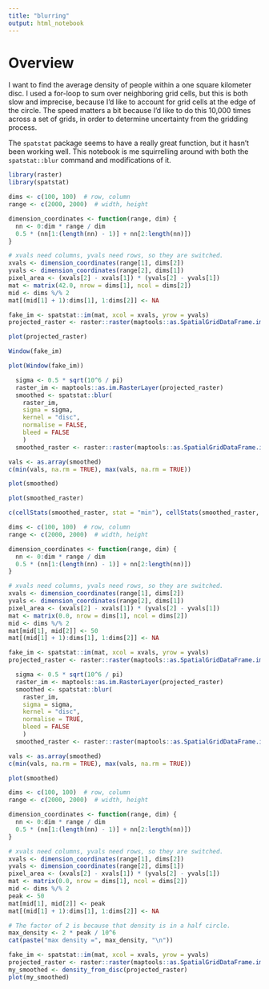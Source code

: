 ```yaml
---
title: "blurring"
output: html_notebook
---
```

# Overview

I want to find the average density of people within a one square kilometer
disc. I used a for-loop to sum over neighboring grid cells, but this is
both slow and imprecise, because I'd like to account for grid cells at
the edge of the circle. The speed matters a bit because I'd like to do this
10,000 times across a set of grids, in order to determine uncertainty from
the gridding process.

The `spatstat` package seems to have a really great function, but it
hasn't been working well. This notebook is me squirrelling around with
both the `spatstat::blur` command and modifications of it.

```r
library(raster)
library(spatstat)
```


```r
dims <- c(100, 100)  # row, column
range <- c(2000, 2000)  # width, height

dimension_coordinates <- function(range, dim) {
  nn <- 0:dim * range / dim
  0.5 * (nn[1:(length(nn) - 1)] + nn[2:length(nn)])
}

# xvals need columns, yvals need rows, so they are switched.
xvals <- dimension_coordinates(range[1], dims[2])
yvals <- dimension_coordinates(range[2], dims[1])
pixel_area <- (xvals[2] - xvals[1]) * (yvals[2] - yvals[1])
mat <- matrix(42.0, nrow = dims[1], ncol = dims[2])
mid <- dims %/% 2
mat[(mid[1] + 1):dims[1], 1:dims[2]] <- NA

fake_im <- spatstat::im(mat, xcol = xvals, yrow = yvals)
projected_raster <- raster::raster(maptools::as.SpatialGridDataFrame.im(fake_im))
```

```r
plot(projected_raster)
```


```r
Window(fake_im)
```
```r
plot(Window(fake_im))
```


```r
  sigma <- 0.5 * sqrt(10^6 / pi)
  raster_im <- maptools::as.im.RasterLayer(projected_raster)
  smoothed <- spatstat::blur(
    raster_im,
    sigma = sigma,
    kernel = "disc",
    normalise = FALSE,
    bleed = FALSE
    )
  smoothed_raster <- raster::raster(maptools::as.SpatialGridDataFrame.im(smoothed))
```

```r
vals <- as.array(smoothed)
c(min(vals, na.rm = TRUE), max(vals, na.rm = TRUE))
```
```r
plot(smoothed)
```


```r
plot(smoothed_raster)
```
```r
c(cellStats(smoothed_raster, stat = "min"), cellStats(smoothed_raster, stat = "max"))
```
```r
dims <- c(100, 100)  # row, column
range <- c(2000, 2000)  # width, height

dimension_coordinates <- function(range, dim) {
  nn <- 0:dim * range / dim
  0.5 * (nn[1:(length(nn) - 1)] + nn[2:length(nn)])
}

# xvals need columns, yvals need rows, so they are switched.
xvals <- dimension_coordinates(range[1], dims[2])
yvals <- dimension_coordinates(range[2], dims[1])
pixel_area <- (xvals[2] - xvals[1]) * (yvals[2] - yvals[1])
mat <- matrix(0.0, nrow = dims[1], ncol = dims[2])
mid <- dims %/% 2
mat[mid[1], mid[2]] <- 50
mat[(mid[1] + 1):dims[1], 1:dims[2]] <- NA

fake_im <- spatstat::im(mat, xcol = xvals, yrow = yvals)
projected_raster <- raster::raster(maptools::as.SpatialGridDataFrame.im(fake_im))
```


```r
  sigma <- 0.5 * sqrt(10^6 / pi)
  raster_im <- maptools::as.im.RasterLayer(projected_raster)
  smoothed <- spatstat::blur(
    raster_im,
    sigma = sigma,
    kernel = "disc",
    normalise = TRUE,
    bleed = FALSE
    )
  smoothed_raster <- raster::raster(maptools::as.SpatialGridDataFrame.im(smoothed))
```

```r
vals <- as.array(smoothed)
c(min(vals, na.rm = TRUE), max(vals, na.rm = TRUE))
```

```r
plot(smoothed)
```
```r
dims <- c(100, 100)  # row, column
range <- c(2000, 2000)  # width, height

dimension_coordinates <- function(range, dim) {
  nn <- 0:dim * range / dim
  0.5 * (nn[1:(length(nn) - 1)] + nn[2:length(nn)])
}

# xvals need columns, yvals need rows, so they are switched.
xvals <- dimension_coordinates(range[1], dims[2])
yvals <- dimension_coordinates(range[2], dims[1])
pixel_area <- (xvals[2] - xvals[1]) * (yvals[2] - yvals[1])
mat <- matrix(0.0, nrow = dims[1], ncol = dims[2])
mid <- dims %/% 2
peak <- 50
mat[mid[1], mid[2]] <- peak
mat[(mid[1] + 1):dims[1], 1:dims[2]] <- NA

# The factor of 2 is because that density is in a half circle.
max_density <- 2 * peak / 10^6
cat(paste("max density =", max_density, "\n"))

fake_im <- spatstat::im(mat, xcol = xvals, yrow = yvals)
projected_raster <- raster::raster(maptools::as.SpatialGridDataFrame.im(fake_im))
my_smoothed <- density_from_disc(projected_raster)
plot(my_smoothed)
```

